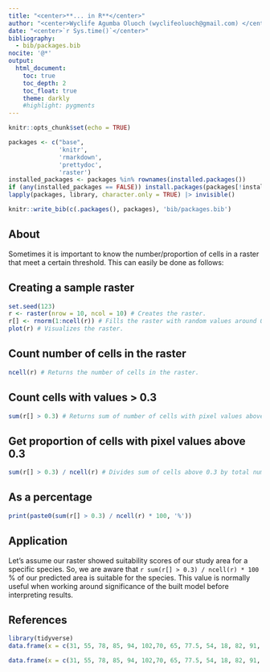 ```yaml
---
title: "<center>**... in R**</center>"
author: "<center>Wyclife Agumba Oluoch (wyclifeoluoch@gmail.com) </center>"
date: "<center>`r Sys.time()`</center>"
bibliography: 
  - bib/packages.bib
nocite: '@*'
output: 
  html_document:
    toc: true
    toc_depth: 2
    toc_float: true
    theme: darkly
    #highlight: pygments
---
```


```r
knitr::opts_chunk$set(echo = TRUE)
```


```r
packages <- c("base",
              'knitr',
              'rmarkdown',
              'prettydoc',
              'raster')
installed_packages <- packages %in% rownames(installed.packages())
if (any(installed_packages == FALSE)) install.packages(packages[!installed_packages])
lapply(packages, library, character.only = TRUE) |> invisible()
```

```r
knitr::write_bib(c(.packages(), packages), 'bib/packages.bib')
```

## About 

Sometimes it is important to know the number/proportion of cells in a raster that meet a certain threshold. This can easily be done as follows:

## Creating a sample raster

```r
set.seed(123)
r <- raster(nrow = 10, ncol = 10) # Creates the raster.
r[] <- rnorm(1:ncell(r)) # Fills the raster with random values around 0.
plot(r) # Visualizes the raster.
```

## Count number of cells in the raster

```r
ncell(r) # Returns the number of cells in the raster.
```

## Count cells with values > 0.3

```r
sum(r[] > 0.3) # Returns sum of number of cells with pixel values above 0.3.
```

## Get proportion of cells with pixel values above 0.3

```r
sum(r[] > 0.3) / ncell(r) # Divides sum of cells above 0.3 by total number of cells.
```

## As a percentage

```r
print(paste0(sum(r[] > 0.3) / ncell(r) * 100, '%')) 
```

## Application

Let's assume our raster showed suitability scores of our study area for a specific species. So, we are aware that `r sum(r[] > 0.3) / ncell(r) * 100` % of our predicted area is suitable for the species. This value is normally useful when working around significance of the built model before interpreting results.

## References





```r
library(tidyverse)
data.frame(x = c(31, 55, 78, 85, 94, 102,70, 65, 77.5, 54, 18, 82, 91, 53, 40, 47, 42, 57.5, 12.4, 52, 32, 80, 46, 18.9, 50, 50, 40, 102, 45, 116, 89, 60, 70, 46, 65, 60, 52, 25, 75, 25.5, 60, 35, 36, 72, 40, 52, 111, 63, 40, 75, 100, 32, 12, 36, 48, 50, 37, 17, 18, 44, 24, 24, 30, 46.6, 40, 65, 55, 48, 15, 146, 44.6, 120, 60.5, 32, 65, 50, 41, 33, 70, 21, 48.5, 37.5, 50, 29, 54, 61, 43, 42, 85, 50, 17, 33, 50, 65, 60, 70, 55, 3.5, 24, 57, 35.5, 17, 65, 76, 30, 66, 37.5, 41, 55, 48, 34, 52, 24, 60, 25, 80, 40, 36, 65, 69, 33, 11, 64, 23, 52, 35, 70.1, 100, 36, 39, 55, 80, 60, 40, 17, 41, 15, 50, 42, 37, 40, 35, 2, 125, 16, 30, 56, 15.998, 10, 40, 40, 62, 60, 43, 50, 32.5, 75, 43, 75, 30.5, 67.7, 55, 42, 50, 80, 54, 40, 20, 55)) |> ggplot(aes(x)) + geom_histogram(aes(alpha = 0.7)) + theme_classic()
```



```r
data.frame(x = c(31, 55, 78, 85, 94, 102,70, 65, 77.5, 54, 18, 82, 91, 53, 40, 47, 42, 57.5, 12.4, 52, 32, 80, 46, 18.9, 50, 50, 40, 102, 45, 116, 89, 60, 70, 46, 65, 60, 52, 25, 75, 25.5, 60, 35, 36, 72, 40, 52, 111, 63, 40, 75, 100, 32, 12, 36, 48, 50, 37, 17, 18, 44, 24, 24, 30, 46.6, 40, 65, 55, 48, 15, 146, 44.6, 120, 60.5, 32, 65, 50, 41, 33, 70, 21, 48.5, 37.5, 50, 29, 54, 61, 43, 42, 85, 50, 17, 33, 50, 65, 60, 70, 55, 3.5, 24, 57, 35.5, 17, 65, 76, 30, 66, 37.5, 41, 55, 48, 34, 52, 24, 60, 25, 80, 40, 36, 65, 69, 33, 11, 64, 23, 52, 35, 70.1, 100, 36, 39, 55, 80, 60, 40, 17, 41, 15, 50, 42, 37, 40, 35, 2, 125, 16, 30, 56, 15.998, 10, 40, 40, 62, 60, 43, 50, 32.5, 75, 43, 75, 30.5, 67.7, 55, 42, 50, 80, 54, 40, 20, 55)) |> max()
```





















